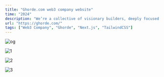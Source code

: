 ```yaml
---
title: "Ghorde.com web3 company website"
time: "2024"
description: "We’re a collective of visionary builders, deeply focused on technical excellence and relentlessly exploring new technologies to expand the boundaries of possibility for our clients."
url: "https://ghorde.com/"
tags: ["Web3 Company", "Ghorde", "Next.js", "TailwindCSS"]
---
```


<Image src="/projects/ghorde/gate.png" alt="og" width={2267} height={1280} />

<Image
  src="/projects/ghorde/hordesand.png"
  alt="1"
  width={2267}
  height={1280}
  caption="Join the hordes of the future."
/>

<Image
  src="/projects/ghorde/journey.png"
  alt="2"
  width={3062}
  height={2042}
  caption="Ghorde's journey screen."
/>

<Image
  src="/projects/ghorde/quests.png"
  alt="3"
  width={3062}
  height={2042}
  caption="Ghorde's quests screen."
/>
